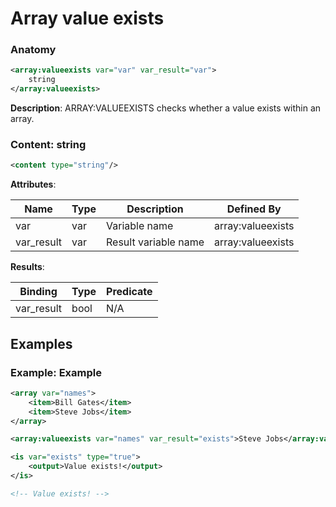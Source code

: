 # Array value exists

### Anatomy

```xml
<array:valueexists var="var" var_result="var">
    string
</array:valueexists>
```

 **Description**:
 ARRAY:VALUEEXISTS checks whether a value exists within an array.

### Content: string

```xml
<content type="string"/>
```

**Attributes**:

| Name | Type | Description | Defined By |
| ---- | ---- | ----------- | ---------- |
| var | var | Variable name | array:valueexists |
| var_result | var | Result variable name | array:valueexists |


**Results**:

| Binding | Type | Predicate |
| ------- | ---- | --------- |
| var_result | bool | N/A |


## Examples

### Example: Example

```xml
<array var="names">
	<item>Bill Gates</item>
	<item>Steve Jobs</item>
</array>

<array:valueexists var="names" var_result="exists">Steve Jobs</array:valueexists>

<is var="exists" type="true">
	<output>Value exists!</output>
</is>

<!-- Value exists! -->
```

